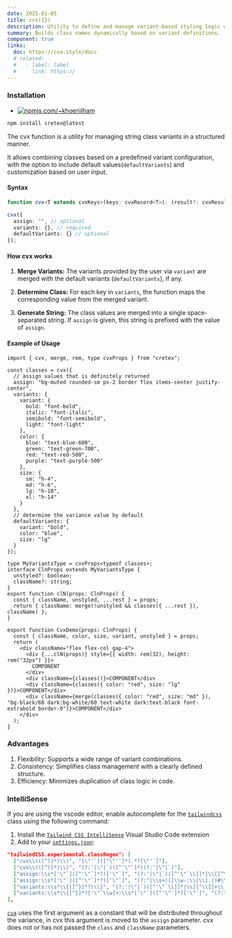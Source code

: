 ```yaml
---
date: 2025-01-05
title: cvx({})
description: Utility to define and manage variant-based styling logic with configuration-based class generation.
summary: Builds class names dynamically based on variant definitions.
component: true
links:
  doc: https://cva.style/docs
  # related:
  #   - label: label
  #     link: https://
---
```


### Installation

- [![npmjs.com/~khoeriilham](https://badgen.net/npm/v/cretex/?icon=npm)](https://www.npmjs.com/cretex)

```bash
npm install cretex@latest
```

The cvx function is a utility for managing string class variants in a structured manner.

It allows combining classes based on a predefined variant configuration, with the option to include default values ​​(`defaultVariants`) and customization based on user input.

#### Syntax

```ts
function cvx<T extends cvxKeys>(keys: cvxRecord<T>): (result?: cvxResult<T>) => string;
```

```ts
cvx({
  assign: "", // optional
  variants: {}, // required
  defaultVariants: {} // optional
});
```

#### How cvx works

1. **Merge Variants:**
   The variants provided by the user via `variant` are merged with the default variants (`defaultVariants`), if any.

2. **Determine Class:**
   For each key in `variants`, the function maps the corresponding value from the merged variant.

3. **Generate String:**
   The class values ​​are merged into a single space-separated string.
   If `assign` is given, this string is prefixed with the value of `assign`.

#### Example of Usage

```tsx
import { cvx, merge, rem, type cvxProps } from "cretex";

const classes = cvx({
  // assign values that is definitely returned
  assign: "bg-muted rounded-sm px-2 border flex items-center justify-center",
  variants: {
    variant: {
      bold: "font-bold",
      italic: "font-italic",
      semibold: "font-semibold",
      light: "font-light"
    },
    color: {
      blue: "text-blue-600",
      green: "text-green-700",
      red: "text-red-500",
      purple: "text-purple-500"
    },
    size: {
      sm: "h-4",
      md: "h-6",
      lg: "h-10",
      xl: "h-14"
    }
  },
  // determine the variance value by default
  defaultVariants: {
    variant: "bold",
    color: "blue",
    size: "lg"
  }
});

type MyVariantsType = cvxProps<typeof classes>;
interface ClnProps extends MyVariantsType {
  unstyled?: boolean;
  className?: string;
}
export function clN(props: ClnProps) {
  const { className, unstyled, ...rest } = props;
  return { className: merge(!unstyled && classes({ ...rest }), className) };
}

export function CvxDemo(props: ClnProps) {
  const { className, color, size, variant, unstyled } = props;
  return (
    <div className="flex flex-col gap-4">
      <div {...clN(props)} style={{ width: rem(32), height: rem("32px") }}>
        COMPONENT
      </div>
      <div className={classes()}>COMPONENT</div>
      <div className={classes({ color: "red", size: "lg" })}>COMPONENT</div>
      <div className={merge(classes({ color: "red", size: "md" }), "bg-black/60 dark:bg-white/60 text-white dark:text-black font-extrabold border-0")}>COMPONENT</div>
    </div>
  );
}
```

### Advantages

1. Flexibility: Supports a wide range of variant combinations.
2. Consistency: Simplifies class management with a clearly defined structure.
3. Efficiency: Minimizes duplication of class logic in code.

### IntelliSense

If you are using the vscode editor, enable autocomplete for the [`tailwindcss`](https://tailwindcss.com/docs/editor-setup#intelli-sense-for-vs-code) class using the following command:

1. Install the [`Tailwind CSS IntelliSense`](https://marketplace.visualstudio.com/items?itemName=bradlc.vscode-tailwindcss) Visual Studio Code extension
2. Add to your [`settings.json`](https://code.visualstudio.com/docs/getstarted/settings):

```json
"tailwindCSS.experimental.classRegex": [
  ["cvx\\(([^)]*)\\)", "[\"'`]([^\"'`]*).*?[\"'`]"],
  ["cvx\\(([^)]*)\\)", "(?:'|\"|`)([^'\"`]*)(?:'|\"|`)"],
  ["assign:\\s*['\"`]([^'\"`]*?)['\"`]", "(?:'|\"|`)([^'\"`\\]]*|\\[[^\\]]+\\])(?:'|\"|`)"],
  ["assign:\\s*['\"`]([^'\"`]*?)['\"`]", "(?:^|\\s+)([\\w-:\\[\\].()#\\/%]+)(?=\\s+|$)"],
  ["variants:\\s*\\{([^}]*?)\\}", "(?:'|\"|`)([^'\"`\\]]*|\\[[^\\]]+\\])(?:'|\"|`)"],
  ["variants:\\s*\\{[^}]*?['\"`\\w]+:\\s*['\"`]([^'\"`]*)['\"`]", "(?:^|\\s+)([\\w-:\\[\\].()#\\/%]+)(?=\\s+|$)"],
],
```

[`cva`](https://cva.style/docs) uses the first argument as a constant that will be distributed throughout the variance, in cvx this argument is moved to the `assign` parameter. cvx does not or has not passed the `class` and `className` parameters.
